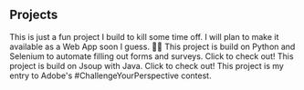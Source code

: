 ## Projects

<ProjectCard title="Flutter WallPaperApp" link="https://github.com/jasonaw98/WallpaperApp" bg="linear-gradient(to right, #00F 20%, #55F 100%)">
This is just a fun project I build to kill some time off. I will plan to make it available as a Web App soon I guess. 🤷‍♂️ 
</ProjectCard>

<ProjectCard title="Web Automation Project" link="https://github.com/jasonaw98/WebAutomation" bg="linear-gradient(to right, #00F 20%, #55F 100%)">
This project is build on Python and Selenium to automate filling out forms and surveys. Click to check out!
</ProjectCard>

<ProjectCard title="Web Scraping" link="https://github.com/jasonaw98/Web-Scrape" bg="linear-gradient(to right, #00F 20%, #55F 100%)">
This project is build on Jsoup with Java. Click to check out!
</ProjectCard>

<ProjectCard title="Django" link="https://github.com/jasonaw98/Python-API-with-React" bg="linear-gradient(to right, #00F 20%, #55F 100%)">
This project is my entry to Adobe's #ChallengeYourPerspective contest.
</ProjectCard>